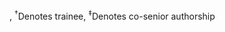\underline{Presenting author(s)}, $^\dagger$Denotes trainee, $^\ddagger$Denotes co-senior authorship

\vspace{1em}

```{=latex}
\begin{etaremune}[leftmargin=1.75em, itemsep=0.5em]

  \item \underline{Calalo J}, Ngo T, Sullivan S, Roth A, Lokesh R, Buggeln JH, Strand K, Marchhart V, \textbf{Carter MJ}$^\ddagger$, Kurtzer I$^\ddagger$, \& Cashaback JGA$^\ddagger$. (2023). Reaching movements reflect ongoing deliberation prior to a decision. Poster presentation at the Annual Meeting of the \emph{Society for Neuroscience}; Washington, USA.
  
  \item \underline{Roth A}, Buggeln J, Calalo J, Lokesh R, Sullivan S, Ngo TT, Jeka J, \textbf{Carter MJ}$^\ddagger$, \& Cashaback JGA$^\ddagger$. (2023). The roles and interplay of reinforcement-based and error-based processes on exploratory behaviour in neurologically intact and Parkinson’s disease. Poster presentation at the Annual Meeting of the \emph{Society for Neuroscience}; Washington, USA.
  
  \item \underline{Sullivan S}, Lokesh R, Peters CS, Calalo J, Roth AR, Buggeln JH, Ngo TT, \textbf{Carter MJ}$^\ddagger$, \& Cashaback JGA$^\ddagger$. (2023). Humans are excessively indecisive under time constraints. Poster presentation at the Annual Meeting of the \emph{Society for Neuroscience}; Washington, USA.
  
  \item \underline{Al Afif N}$^\dagger$, McKay B$^\dagger$, Bacelar MFB, Cashaback JGA, \& \textbf{Carter MJ}. Current accuracy is not always the best predictor of future accuracy: The consequences of dissociable bias and precision components. Poster presentation at the Annual Meeting of the \emph{Canadian Society for Psychomotor Learning \& Sport Psychology}; Kingston ON, Canada.
  
  \item \underline{Lalli M}$^\dagger$, St. Germain L$^\dagger$, McKay B$^\dagger$, \& \textbf{Carter MJ}. (2023). The relationship between perceived competence and intrinsic motivation and motor skill retention: An exploratory analysis. Poster presentation at the Annual Meeting of the \emph{Canadian Society for Psychomotor Learning \& Sport Psychology}; Kingston ON, Canada.
  
  \item \underline{Calalo J}, Ngo T, Sullivan S, Roth A, Lokesh R, Buggeln JH, Strand K, Marchhart V, \textbf{Carter MJ}$^\ddagger$, Kurtzer I$^\ddagger$, \& Cashaback JGA$^\ddagger$. (2023). Reaching reflects ongoing deliberation prior to a decision. Verbal presentation at the Annual Meeting of the \emph{Canadian Society for Psychomotor Learning \& Sport Psychology}; Kingston ON, Canada.
  
  \item \underline{Roth A}, Buggeln J, Calalo J, Lokesh R, Sullivan S, Ngo TT, Jeka J, \textbf{Carter MJ}$^\ddagger$, \& Cashaback JGA$^\ddagger$. (2023). The roles and interplay of reinforcement-based and error-based processes on exploratory behaviour in Parkinson’s disease and neurologically intact populations. Verbal presentation at the Annual Meeting of the \emph{Canadian Society for Psychomotor Learning \& Sport Psychology}; Kingston ON, Canada.
  
  \item \underline{Sullivan S}, Lokesh R, Peters CS, Calalo J, Roth AR, Buggeln JH, Ngo TT, \textbf{Carter MJ}$^\ddagger$, \& Cashaback JGA$^\ddagger$. (2023). Humans make an excessive number of indecisions under time constraints. Verbal presentation at the Annual Meeting of the \emph{Canadian Society for Psychomotor Learning \& Sport Psychology}; Kingston ON, Canada.
  
  \item \underline{Roth A}, Buggeln J, Calalo J, Lokesh R, Sullivan S, Ngo TT, \textbf{Carter MJ}$^\ddagger$, \& Cashaback JGA$^\ddagger$. (2023). The role of reinforcement-based and error-based processes on exploratory motor behaviour in neurologically intact and Parkinson’s Disease. Verbal presentation at the \emph{NSF-DARE Conference on Computational Modeling for Neurorehabilitation}; Los Angeles CA, United States.

  \item \underline{Mitchell B}$^\dagger$ \& \textbf{Carter MJ}. (2022). A free and open source 2-dimensional error score program. Poster presentation at the Annual Meeting of the \emph{Canadian Society for Psychomotor Learning \& Sport Psychology}; Montreal QB, Canada.
  
  \item \underline{McKay B}$^\dagger$, Bacelar MFB, \& \textbf{Carter MJ}. (2022). Low reproducibility of reported \emph{a priori} power analyses in motor behaviour research. Verbal presentation at the Annual Meeting of the \emph{Canadian Society for Psychomotor Learning \& Sport Psychology}; Montreal QB, Canada.
  
  \item \underline{St. Germain L}$^\dagger$, Sidhu R$^\dagger$, McKay B$^\dagger$, Mounir M$^\dagger$, Poskus A$^\dagger$, Yuen A$^\dagger$, Cashaback JGA$^\ddagger$, \& \textbf{Carter MJ}$^\ddagger$. (2022). The impact of combining punishment and reward feedback through transition schedules on performance and learning. Poster presentation at the Annual Meeting of the \emph{Canadian Society for Psychomotor Learning \& Sport Psychology}; Montreal QB, Canada.
  
  \item Mounir M$^\dagger$, McKay B$^\dagger$, Sariaslani A$^\dagger$, Douglas Katharine$^\dagger$, Tobis M$^\dagger$, St. Germain L$^\dagger$, Cashaback JGA$^\ddagger$, \& \underline{\textbf{Carter MJ}}$^\ddagger$. (2022). A failure to replicate the dissociable effects of punishment and reward on motor learning. Verbal presentation at the Annual Meeting of the \emph{Canadian Society for Psychomotor Learning \& Sport Psychology}; Montreal QB, Canada.
  
  \item \underline{McKay B}$^\dagger$, Corson A, Seedu J$^\dagger$, De Faveri CS$^\dagger$, Hasan H$^\dagger$, Arnold K$^\dagger$, Adams FC$^\dagger$, \& \textbf{Carter MJ}. (2022). The benefits of an external focus of attention are negligible after correcting for publication bias: A re-analysis and extension of Chua et al. (2021). Verbal presentation at the Annual Meeting of the \emph{North American Society for Psychology of Sport \& Physical Activity}; Waikōloa Village, Hawaii, United States.
  
  \item \underline{McKay B}$^\dagger$, Bacelar MFB, Parma JO, Miller MW$^\ddagger$, \& \textbf{Carter MJ}$^\ddagger$. (2022). Publication bias and underpowered study designs in enhanced expectancies and self-controlled learning research: A meta-analysis. Verbal presentation at the Annual Meeting of the \emph{North American Society for Psychology of Sport \& Physical Activity}; Waikōloa Village, Hawaii, United States.
  
  \item \textbf{Carter MJ}, \underline{Lohse KR}, \& Miller MW. (2022). Making strong predictions: Testing casusal hypothess in motor behavior studies. Verbal presentation at the Annual Meeting of the \emph{North American Society for Psychology of Sport \& Physical Activity}; Waikōloa Village, Hawaii, United States.
  
  \item \underline{Roth A}, Lokesh R, Calalo J, Sullivan S, \textbf{Carter MJ}$^\ddagger$, \& Cashaback JGA$^\ddagger$. (2022). Unique and interacting roles of reinforcement-based and error-based processes on exploratory motor behaviour. Poster presentation at the Annual Meeting of the \emph{Society for the Neural Control of Movement}; Dublin, Ireland.
  
  \item \underline{St. Germain L}$^\dagger$, McKay B$^\dagger$, Williams A$^\dagger$, Leschyshen O$^\dagger$, Poskus A$^\dagger$, Feldman S$^\dagger$, Cashaback JGA, \& \textbf{Carter MJ}. (2021). Binary feedback prevents a self‑controlled learning advantage. Verbal presentation at the Annual Meeting of the \emph{Canadian Society for Psychomotor Learning \& Sport Psychology}; Virtual Conference due to Covid-19.
  
  \item \underline{Lokesh R}, Calalo J, Roth A, \textbf{Carter MJ}$^\ddagger$, \& Cashaback JGA$^\ddagger$. (2021). Rapid decision‑making during competitive human-human sensorimotor interactions. Verbal presentation at the Annual Meeting of the \emph{Canadian Society for Psychomotor Learning \& Sport Psychology}; Virtual Conference due to Covid-19.

  \item \underline{Roth A}, Lokesh R, Calalo J, \textbf{Carter MJ}$^\ddagger$, \& Cashaback JGA$^\ddagger$. (2021). The influence of reward feedback and error feedback on sensorimotor exploration. Verbal presentation at the Annual Meeting of the \emph{Canadian Society for Psychomotor Learning \& Sport Psychology}; Virtual Conference due to Covid-19.
  
  \item \underline{Marfisi J}$^\dagger$, St. Germain L$^\dagger$, \& \textbf{Carter MJ}. (2021). The persistence of inappropriate outcome variables in motor learning experiments: A follow-up to Fischman (2015). Poster presentation at the Annual Meeting of the \emph{North American Society for Psychology of Sport \& Physical Activity}; Virtual Conference due to Covid‑19.
  
  \item \underline{Hussien J}, McKay B, \textbf{Carter MJ}, Yantha Z, Brooks H, Hassin J, Turenne M, \& Ste-Marie DM. (2021). Failure to demonstrate an ``expecting to teach'' benefit: A replication and extension experiment. Verbal presentation at the Annual Meeting of the \emph{North American Society for Psychology of Sport \& Physical Activity}; Virtual Conference due to Covid‑19.
  
  \item \underline{St. Germain L}$^\dagger$, Williams A$^\dagger$, Poskus A$^\dagger$, Balbaa N$^\dagger$, Leshchyshen O$^\dagger$, Lohse KR, \& \textbf{Carter MJ}. (2020). Self-controlled learning: Making a yoked group explicitly aware of being denied choice. Verbal presentation at the Annual Meeting of the \emph{North American Society for Psychology of Sport \& Physical Activity}; Virtual Conference due to Covid‑19.
  \begin{itemize}
    \item Winner of the Outstanding Student Paper Award in Motor Control and Learning
  \end{itemize}
  
  \item \underline{St. Germain L}$^\dagger$, Leshchyshen O$^\dagger$, Williams A$^\dagger$, \& \textbf{Carter MJ}. (2019). Manipulating the characteristics of self-controlled feedback schedules. Verbal presentation at the Annual Meeting of the \emph{Canadian Society for Psychomotor Learning \& Sport Psychology}; Vancouver BC, Canada.
  
  \item \underline{Williams A}$^\dagger$, \underline{St. Germain L}$^\dagger$, Leshchyshen O$^\dagger$, \& \textbf{Carter MJ}. (2019). Error estimation abilities and self-controlled feedback schedules. Poster presentation at the Annual Meeting of the \emph{Canadian Society for Psychomotor Learning \& Sport Psychology}; Vancouver BC, Canada.
  
  \item \underline{St. Germain L}$^\dagger$, \underline{Leshchyshen O}$^\dagger$, \& \textbf{Carter MJ}. (2019). Assessing the evidential value of incidental choices for motor learning. Poster presentation at the Annual Meeting of the \emph{North American Society for Psychology of Sport \& Physical Activity}; Baltimore MD, United States.
  
  \item \underline{Yantha ZD}, McKay B, \textbf{Carter MJ}, \& Ste-Marie DM. (2019). The effects of choice on motor skill learning: A meta-analysis of self-controlled research findings. Poster presentation at the Annual Meeting of the \emph{North American Society for Psychology of Sport \& Physical Activity}; Baltimore MD, United States.
  
  \item Zahir F$^\dagger$, \underline{St. Germain L}$^\dagger$, \& \underline{\textbf{Carter MJ}}. (2018). Inconvenient findings for the ``OPTIMAL'' theory of motor learning. Poster presentation at the Annual Meeting of the \emph{Canadian Society for Psychomotor Learning \& Sport Psychology}; Toronto ON, Canada.
  
  \item \underline{Gale D}, \textbf{Carter MJ}, Wolpert DM, Gallivan JP, \& Flanagan JR. (2017). Dynamic motor encoding of targets in multiple target tracking. Poster presentation at the Annual Meeting of the \emph{Society for Neuroscience}; Washington DC, United States.
  
  \item \underline{\textbf{Carter MJ}}, de Brouwer AJ, Smail L$^\dagger$, Wolpert DM, Gallivan JP, \& Flanagan JR. (2017). Gaze behaviour reveals the specification of competing reach movements under conditions of target uncertainty. Verbal presentation at the Annual Meeting of the \emph{Canadian Society for Psychomotor Learning \& Sport Psychology}; St. John's NF, Canada.

  \item \underline{Yantha ZD}$^\dagger$, \textbf{Carter MJ}, Hussein J, Cotnam HP, \& Ste-Marie DM. (2017). Using error estimation to better understand the advantages of self-controlled practice. Verbal presentation at the Annual Meeting of the \emph{Canadian Society for Psychomotor Learning \& Sport Psychology}; St. John's NF, Canada.
  
  \item \underline{\textbf{Carter MJ}}, de Brouwer AJ, Smail L$^\dagger$, Wolpert DM, Gallivan JP, \& Flanagan JR. (2017). Gaze behaviour reveals the specification of competing reach movements. Poster presentation at the Annual Meeting of the \emph{Society for the Neural Control of Movement}; Dublin, Ireland.
  
  \item Yantha ZD$^\dagger$, \underline{\textbf{Carter MJ}}, \& Ste-Marie DM. (2016). Task-relevant and task-irrelevant choices differentially impact error estimation and motor learning. Verbal presentation at the Annual Meeting of the \emph{Canadian Society for Psychomotor Learning \& Sport Psychology}; Waterloo ON, Canada.
  
  \item \underline{\textbf{Carter MJ}}, Elnakouri A, Yantha ZD$^\dagger$, \& Ste-Marie DM. (2016). Not all choices are created equal: The differential impact of task-relevant and task-irrelevant choices on motor learning. Poster presentation at the Annual Meeting of the \emph{North American Society for Psychology of Sport \& Physical Activity}; Montreal QB, Canada.
  
  \item \underline{\textbf{Carter MJ}}, Maslovat D, \& Carlsen AN. (2016). A startling acoustic stimulus suggests advance preparation of intentional bimanual switches. Poster presentation at the Annual Meeting of the \emph{Society for the Neural Control of Movement}; Montego Bay, Jamaica.
  
  \item \underline{Ste-Marie DM}, \textbf{Carter MJ}, Law B, Smith V$^\dagger$, \& Vertes KA. (2015). Self-controlled learning benefits: Exploring contributions of self-efficacy and intrinsic motivation via path analysis. Poster presentation at the Annual Meeting of the \emph{European Congress of Sport Psychology}; Bern, Switzerland.
  
  \item \underline{\textbf{Carter MJ}}, Carlsen AN, Smith V$^\dagger$, \& Ste-Marie DM. (2015). Anodal transcranial direct current stimulation applied over the primary motor cortex does not enhance the learning benefits of self-controlled KR schedules. Poster presentation at the Annual Meeting of the \emph{Canadian Society for Psychomotor Learning \& Sport Psychology}; Edmonton AB, Canada.
  
  \item \underline{\textbf{Carter MJ}}, Head CA$^\dagger$, Puveendran P, \& Ste-Marie DM. (2015). Eliminating the learning benefits of self-controlled knowledge of results (KR) schedules: The improtance of information processing activities during the KR-delay interval. Verbal presentation at the Annual Meeting of the \emph{North American Society for Psychology of Sport \& Physical Activity}; Portland OR, United States.
  
  \item \underline{\textbf{Carter MJ}}, Carlsen AN, \& Ste-Marie DM. (2015). Self-controlled feedback is effective if it is based on the learner’s performance: A replicaiton and extension of Chiviacowsky \& Wulf (2005). Verbal presentation at the Annual Meeting of the \emph{North American Society for Psychology of Sport \& Physical Activity}; Portland OR, United States. 
  \begin{itemize}
    \item Presentation as part of the NASPSPA-SCAPPS exchange of Award Winners
  \end{itemize}
  
  \item \underline{\textbf{Carter MJ}}, Maslovat D, Nguyen M, \& Carlsen AN. (2015). The learning of a 90-degree relative phase bimanual coordination pattern: A transcranial direct current stimulation investigation. Poster presentation at the Annual Meeting of the \emph{Society for the Neural Control of Movement}; Charleston SC, United States.
  
  \item \underline{\textbf{Carter MJ}}, Carlsen AN, \& Ste-Marie DM. (2014). Self-controlled feedback is effective if it is based on the learner’s performance: A replicaiton and extension of Chiviacowsky \& Wulf (2005). Verbal presentation at the Annual Meeting of the \emph{Canadian Society for Psychomotor Learning \& Sport Psychology}; London ON, Canada. 
  \begin{itemize}
    \item Winner of the Franklin Henry Young Scientist Award in Motor Control and Learning
  \end{itemize}
  
  \item \underline{McKay B}, \underline{\textbf{Carter MJ}}, Rathwell S, \& Ste-Marie DM. (2014). The learning benefits of self‑controlled feedback schedules are modulated by strategy choice: A mixed‑methods approach. Poster presentation at the Annual Meeting of the \emph{Canadian Society for Psychomotor Learning \& Sport Psychology}; London ON, Canada.

  \item \underline{Drummond NM}, Maslovat D, \textbf{Carter MJ}, Chiucchi A, \& Carlsen, AN. (2014). Startle activation is additive with voluntary cortical activation irrespective of stimulus modality. Poster presentation at the Annual Meeting of the \emph{Canadian Society for Psychomotor Learning \& Sport Psychology}; London ON, Canada.
  
  \item \underline{\textbf{Carter MJ}}, Klawitter D$^\dagger$, Carlsen AN, \& Ste-Marie DM. (2014). The option of receiving knowledge of results following performance leads to increased motor learning. Verbal presentation at the Annual Meeting of the \emph{North American Society for Psychology of Sport \& Physical Activity}; Minneapolis MN, United States.
  
  \item \underline{\textbf{Carter MJ}}, \underline{Smith V}$^\dagger$, Carlsen AN, \& Ste-Marie DM. (2014). Awareness of ``good'' versus ``poor'' feedback content does not mitigate illusions of competency. Poster presentation at the Annual Meeting of the \emph{North American Society for Psychology of Sport \& Physical Activity}; Minneapolis MN, United States.
  
  \item \underline{McKay B}, \textbf{Carter MJ}, \& Ste-Marie DM. (2014). Self-controlled learning: A meta-analysis. Poster presentation at the Annual Meeting of the \emph{North American Society for Psychology of Sport \& Physical Activity}; Minneapolis MN, United States.
  
  \item \underline{\textbf{Carter MJ}}, Cseke B$^\dagger$, Drummond NM, \& Carlsen AN. (2014). Intentional phase transitions in bimanual coordination following tDCS. Poster presentation at the Annual Meeting of the \emph{Society for the Neural Control of Movement}; Amsterdam, The Netherlands.
  
  \item \underline{Drummond NM}, Scantland-Lebel I, \textbf{Carter MJ}, Maslovat D, \& Carlsen AN. (2014). Startle reveals motor preparatory state associated with differential attentional demands. Poster presentation at the Annual Meeting of the \emph{Society for the Neural Control of Movement}; Amsterdam, The Netherlands.
  
  \item \underline{\textbf{Carter MJ}}, Drummond NM, \& Carlsen AN. (2013). Anodal tDCS decreases mean relative phase error during anti-phase
movements. Poster presentation at the Annual Meeting of the \emph{Canadian Society for Psychomotor Learning \& Sport Psychology}; Kelowna BC, Canada.
  
  \item \underline{Ste-Marie DM}, Law B, \underline{\textbf{Carter MJ}}, Westlund N, Divine A, \& Martini R. (2013). Group versus individual administration of Movement Imagery Questionnaire for Children yields different movement imagery scores. Poster presentation at the Annual Meeting of the \emph{Canadian Society for Psychomotor Learning \& Sport Psychology}; Kelowna BC, Canada.
  
  \item Vertes KA, \underline{\textbf{Carter MJ}}, Smith V$^\dagger$, \& Ste-Marie DM. (2013). Self‑controlled video feedback is effective for learning when children adopt higher viewing frequencies. Verbal presentation at the Annual Meeting of the \emph{North American Society for Psychology of Sport \& Physical Activity}; New Orleans LA, United States.
  
  \item \underline{\textbf{Carter MJ}}, Yoxon E, Ste-Marie DM, Cumming, \& Martini R. (2013). The validation of a movement imagery questionnaire for children (MIQ‑C). Poster presentation at the Annual Meeting of the \emph{North American Society for Psychology of Sport \& Physical Activity}; New Orleans LA, United States.
    
  \item \underline{\textbf{Carter MJ}}, Maslovat D, Drummond NM, Kennefick M, \& Carlsen AN. (2013). Startle neural activity is additive with normal cortical initiation‑related activation. Poster presentation at the Annual Meeting of the \emph{Society for the Neural Control of Movement}; San Juan, Peurto Rico.

  \item \underline{Drummond NM}, Hayduk-Costa G, \textbf{Carter MJ}, \& Carlsen AN. (2013). Bi-hemispheric tDCS over motor cortex does not influence free choice. Poster presentation at the Annual Meeting of the \emph{Society for the Neural Control of Movement}; San Juan, Peurto Rico.
  
  \item \underline{\textbf{Carter MJ}}, Drummond NM, Ste-Marie DM, \& Carlsen AN. (2012). Providing knowledge of results based on an absolute
performance bandwidth results in illusions of competency. Verbal presentation at the Annual Meeting of the \emph{Canadian Society for Psychomotor Learning \& Sport Psychology}; Halifax NS, Canada.
  
  \item \underline{Hayduk-Costa G}, Drummond NM, \textbf{Carter MJ}, \& Carlsen AN. (2012). Turbocharging the ``go''-horse: Anodal tDCS results in early response initiation in an anticipation timing task. Verbal presentation at the Annual Meeting of the \emph{Canadian Society for Psychomotor Learning \& Sport Psychology}; Halifax NS, Canada.
  
  \item \underline{Kennefick M}, \textbf{Carter MJ}, Bajema MC, \& Carlsen AN. (2012). Dwell time mediates the preparation of single versus multiple component movements. Poster presentation at the Annual Meeting of the \emph{Canadian Society for Psychomotor Learning \& Sport Psychology}; Halifax NS, Canada.
  
  \item \underline{\textbf{Carter MJ}} \& Patterson JT. (2011). Self-controlled practice: Learning differences between younger and older adults. Poster presentation at the Annual Meeting of the \emph{Canadian Society for Psychomotor Learning \& Sport Psychology}; Winnipeg MB, Canada.
  
  \item \underline{\textbf{Carter MJ}} \& Patterson JT. (2010). Self-controlled KR: Does it facilitate an internal representation of a spatial motor task?. Poster presentation at the Annual Meeting of the \emph{Canadian Society for Psychomotor Learning \& Sport Psychology}; Ottawa ON, Canada.
  
  \item \underline{\textbf{Carter MJ}}, Patterson JT, \& Hansen S. (2010). Learner-controlled KR: Does repetition order matter?. Poster presentation at the Annual Meeting of the \emph{North American Society for Psychology of Sport \& Physical Activity}; Tuscan AZ, United States.
  
  \item \underline{\textbf{Carter MJ}} \& Patterson JT. (2009). Manipulating the structure of a learner-controlled KR practice context: Do the learning advantages persist?. Poster presentation at the Annual Meeting of the \emph{Canadian Society for Psychomotor Learning \& Sport Psychology}; Toronto ON, Canada.
\end{etaremune}
```
